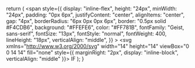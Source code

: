   return (
    <span
      style={{
        display: "inline-flex",
        height: "24px",
        minWidth: "24px",
        padding: "0px 6px",
        justifyContent: "center",
        alignItems: "center",
        gap: "4px",
        borderRadius: "6px 0px 0px 6px",
        border: "0.5px solid #F4CDB6",
        background: "#FFEFE6",
        color: "#FF781B",
        fontFamily: "Geist, sans-serif",
        fontSize: "13px",
        fontStyle: "normal",
        fontWeight: 400,
        lineHeight: "18px",
        verticalAlign: "middle",
      }}
    >
      <svg xmlns="http://www.w3.org/2000/svg" width="14" height="14" viewBox="0 0 14 14" fill="none" style={{ marginRight: "2px", display: "inline-block", verticalAlign: "middle" }}>
        <path fillRule="evenodd" clipRule="evenodd" d="M7.00004 1.1665C7.32221 1.1665 7.58337 1.42767 7.58337 1.74984V3.88873C7.58337 5.28478 6.45165 6.4165 5.0556 6.4165C4.30388 6.4165 3.69449 7.02589 3.69449 7.77762L3.69449 10.8515L4.6452 9.91029C4.87414 9.68363 5.24348 9.68549 5.47014 9.91444C5.6968 10.1434 5.69495 10.5127 5.466 10.7394L3.52155 12.6644C3.29423 12.8894 2.92807 12.8894 2.70075 12.6644L0.756306 10.7394C0.527359 10.5127 0.525503 10.1434 0.752161 9.91444C0.978819 9.68549 1.34816 9.68363 1.57711 9.91029L2.52782 10.8515L2.52782 7.77762C2.52782 6.38156 3.65954 5.24984 5.0556 5.24984C5.80732 5.24984 6.41671 4.64045 6.41671 3.88873V1.74984C6.41671 1.42767 6.67787 1.1665 7.00004 1.1665Z" fill="#F18039"/>
        <path fillRule="evenodd" clipRule="evenodd" d="M7.00004 1.74984C6.67787 1.74984 6.41671 2.011 6.41671 2.33317V3.88873C6.41671 5.28478 7.54843 6.4165 8.94449 6.4165C9.69621 6.4165 10.3056 7.02589 10.3056 7.77762V10.8515L9.35489 9.91029C9.12594 9.68363 8.7566 9.68549 8.52994 9.91444C8.30328 10.1434 8.30514 10.5127 8.53408 10.7394L10.4785 12.6644C10.7059 12.8894 11.072 12.8894 11.2993 12.6644L13.2438 10.7394C13.4727 10.5127 13.4746 10.1434 13.2479 9.91444C13.0213 9.68549 12.6519 9.68363 12.423 9.91029L11.4723 10.8515V7.77762C11.4723 6.38156 10.3405 5.24984 8.94449 5.24984C8.19276 5.24984 7.58337 4.64045 7.58337 3.88873V2.33317C7.58337 2.011 7.32221 1.74984 7.00004 1.74984Z" fill="#F18039"/>
      </svg>
      IF
    </span>
  );
}